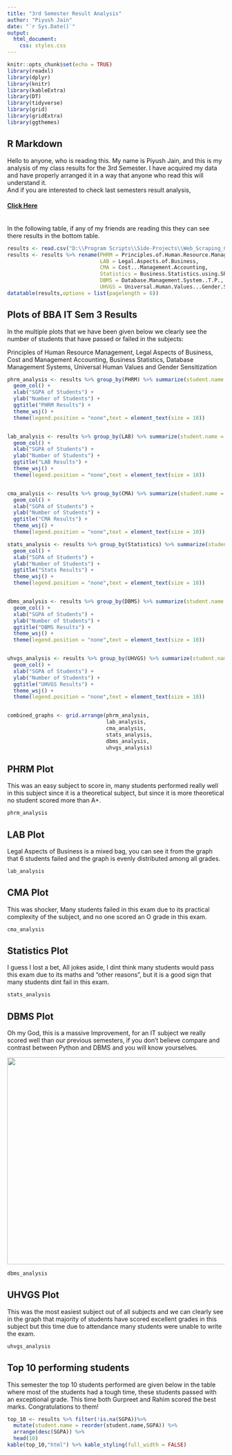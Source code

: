 ```yaml
---
title: "3rd Semester Result Analysis"
author: "Piyush Jain"
date: "`r Sys.Date()`"
output: 
  html_document:
    css: styles.css
---
```


```r
knitr::opts_chunk$set(echo = TRUE)
library(readxl)
library(dplyr)
library(knitr)
library(kableExtra)
library(DT)
library(tidyverse)
library(grid)
library(gridExtra)
library(ggthemes)
```

## R Markdown

Hello to anyone, who is reading this. My name is Piyush Jain, and this is my analysis of my class results for the 3rd Semester. 
I have acquired my data and have properly arranged it in a way that anyone who read this will understand it.<br>
And if you are interested to check last semesters result analysis,<br>
<a href = "https://whyismeleige.github.io/2nd-Semester-Results-Data-Analysis/2nd-Semester-Results-Data-Analysis.html"><h4>Click Here</h4></a><br>
In the following table, if any of my friends are reading this they can see there results in the bottom table.

```r
results <- read.csv("D:\\Program Scripts\\Side-Projects\\Web_Scraping_College_Website\\BBA\\BBA IT\\External Marks BBA IT 2nd year.csv")
results <- results %>% rename(PHRM = Principles.of.Human.Resource.Management,
                              LAB = Legal.Aspects.of.Business,
                              CMA = Cost...Management.Accounting,
                              Statistics = Business.Statistics.using.SPSS..T.P.,
                              DBMS = Database.Management.System..T.P.,
                              UHVGS = Universal.Human.Values...Gender.Sensitization..SEC.)
datatable(results,options = list(pagelength = 6))
```

## Plots of BBA IT Sem 3 Results

In the multiple plots that we have been given below we clearly see the number of students that have passed or failed in the subjects:

Principles of Human Resource Management, Legal Aspects of Business, Cost and Management Accounting, Business Statistics, Database Management Systems, Universal Human Values and Gender Sensitization

```r
phrm_analysis <- results %>% group_by(PHRM) %>% summarize(student.name = n()) %>% ggplot(aes(PHRM,student.name)) +
  geom_col() + 
  xlab("SGPA of Students") + 
  ylab("Number of Students") + 
  ggtitle("PHRM Results") +
  theme_wsj() +
  theme(legend.position = "none",text = element_text(size = 10))


lab_analysis <- results %>% group_by(LAB) %>% summarize(student.name = n()) %>% ggplot(aes(LAB,student.name)) +
  geom_col() + 
  xlab("SGPA of Students") + 
  ylab("Number of Students") + 
  ggtitle("LAB Results") +
  theme_wsj() +
  theme(legend.position = "none",text = element_text(size = 10))


cma_analysis <- results %>% group_by(CMA) %>% summarize(student.name = n()) %>% ggplot(aes(CMA,student.name)) +
  geom_col() + 
  xlab("SGPA of Students") + 
  ylab("Number of Students") + 
  ggtitle("CMA Results") +
  theme_wsj() +
  theme(legend.position = "none",text = element_text(size = 10))

stats_analysis <- results %>% group_by(Statistics) %>% summarize(student.name = n()) %>% ggplot(aes(Statistics,student.name)) +
  geom_col() + 
  xlab("SGPA of Students") + 
  ylab("Number of Students") + 
  ggtitle("Stats Results") +
  theme_wsj() +
  theme(legend.position = "none",text = element_text(size = 10))


dbms_analysis <- results %>% group_by(DBMS) %>% summarize(student.name = n()) %>% ggplot(aes(DBMS,student.name)) +
  geom_col() + 
  xlab("SGPA of Students") + 
  ylab("Number of Students") + 
  ggtitle("DBMS Results") +
  theme_wsj() +
  theme(legend.position = "none",text = element_text(size = 10))


uhvgs_analysis <- results %>% group_by(UHVGS) %>% summarize(student.name = n()) %>% ggplot(aes(UHVGS,student.name)) +
  geom_col() + 
  xlab("SGPA of Students") + 
  ylab("Number of Students") + 
  ggtitle("UHVGS Results") +
  theme_wsj() +
  theme(legend.position = "none",text = element_text(size = 10))


combined_graphs <- grid.arrange(phrm_analysis,
                                lab_analysis,
                                cma_analysis,
                                stats_analysis,
                                dbms_analysis,
                                uhvgs_analysis)
```

## PHRM Plot

This was an easy subject to score in, many students performed really well in this subject since it is a theoretical subject, but since it is more theoretical no student scored more than A+.

```r
phrm_analysis
```

## LAB Plot

Legal Aspects of Business is a mixed bag, you can see it from the graph that 6 students failed and the graph is evenly distributed among all grades.

```r
lab_analysis
```

## CMA Plot 
This was shocker, Many students failed in this exam due to its practical complexity of the subject, and no one scored an O grade in this exam.

```r
cma_analysis
```

## Statistics Plot

I guess I lost a bet, All jokes aside, I dint think many students would pass this exam due to its maths and "other reasons", but it is a good sign that many students dint fail in this exam.


```r
stats_analysis
```

## DBMS Plot

Oh my God, this is a massive Improvement, for an IT subject we really scored well than our previous semesters, if you don't believe compare and contrast between Python and DBMS and you will know yourselves.

<img src = "D:\Program Scripts\R Repository Practise\2nd-Semester-Results-Data-Analysis\figs\python-results.png" height = "480" width = "672">

```r
dbms_analysis
```


## UHVGS Plot

This was the most easiest subject out of all subjects and we can clearly see in the graph that majority of students have scored excellent grades in this subject but this time due to attendance many students were unable to write the exam.

```r
uhvgs_analysis
```

## Top 10 performing students

This semester the top 10 students performed are given below in the table where most of the students had a tough time, these students passed with an exceptional grade.
This time both Gurpreet and Rahim scored the best marks.
Congratulations to them!

```r
top_10 <- results %>% filter(!is.na(SGPA))%>% 
  mutate(student.name = reorder(student.name,SGPA)) %>%
  arrange(desc(SGPA)) %>%
  head(10)
kable(top_10,"html") %>% kable_styling(full_width = FALSE)
```